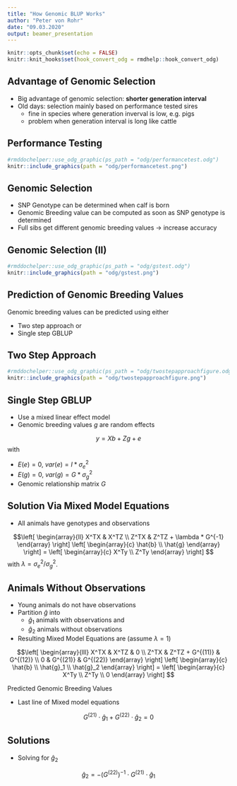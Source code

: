 ```yaml
---
title: "How Genomic BLUP Works"
author: "Peter von Rohr"
date: "09.03.2020"
output: beamer_presentation
---
```


```r
knitr::opts_chunk$set(echo = FALSE)
knitr::knit_hooks$set(hook_convert_odg = rmdhelp::hook_convert_odg)
```


## Advantage of Genomic Selection
* Big advantage of genomic selection: __shorter generation interval__
* Old days: selection mainly based on performance tested sires
    + fine in species where generation inverval is low, e.g. pigs
    + problem when generation interval is long like cattle
    
    
## Performance Testing
```r
#rmddochelper::use_odg_graphic(ps_path = "odg/performancetest.odg")
knitr::include_graphics(path = "odg/performancetest.png")
```
 

## Genomic Selection
* SNP Genotype can be determined when calf is born
* Genomic Breeding value can be computed as soon as SNP genotype is determined
* Full sibs get different genomic breeding values
$\rightarrow$ increase accuracy


## Genomic Selection (II)
```r
#rmddochelper::use_odg_graphic(ps_path = "odg/gstest.odg")
knitr::include_graphics(path = "odg/gstest.png")
```
 

## Prediction of Genomic Breeding Values
Genomic breeding values can be predicted using either

* Two step approach or 
* Single step GBLUP


## Two Step Approach

```r
#rmddochelper::use_odg_graphic(ps_path = "odg/twostepapproachfigure.odg")
knitr::include_graphics(path = "odg/twostepapproachfigure.png")
```


## Single Step GBLUP
* Use a mixed linear effect model
* Genomic breeding values $g$ are random effects

$$y = Xb + Zg + e$$
with 

* $E(e) = 0$, $var(e) = I * \sigma_e^2$
* $E(g) = 0$, $var(g) = G * \sigma_g^2$ 
* Genomic relationship matrix $G$

 
## Solution Via Mixed Model Equations
* All animals have genotypes and observations

$$\left[ 
  \begin{array}{ll}
  X^TX  &  X^TZ  \\
  Z^TX  &  Z^TZ + \lambda * G^{-1}
  \end{array}
\right]
\left[
  \begin{array}{c}
  \hat{b} \\
  \hat{g}
  \end{array}
\right]
=
\left[
  \begin{array}{c}
  X^Ty \\
  Z^Ty
  \end{array}
\right]
$$
with $\lambda = \sigma_e^2 / \sigma_g^2$.


## Animals Without Observations
* Young animals do not have observations
* Partition $\hat{g}$ into 
    + $\hat{g}_1$ animals with observations and
    + $\hat{g}_2$ animals without observations
* Resulting Mixed Model Equations are (assume $\lambda = 1$)

$$\left[ 
  \begin{array}{lll}
  X^TX  &  X^TZ             &  0 \\
  Z^TX  &  Z^TZ + G^{(11)}  &  G^{(12)} \\
  0     &  G^{(21)}         &  G^{(22)}
  \end{array}
\right]
\left[
  \begin{array}{c}
  \hat{b} \\
  \hat{g}_1  \\
  \hat{g}_2
  \end{array}
\right]
=
\left[
  \begin{array}{c}
  X^Ty \\
  Z^Ty \\
  0
  \end{array}
\right]
$$
    
   
Predicted Genomic Breeding Values

* Last line of Mixed model equations

$$ G^{(21)} \cdot \hat{g}_1 + G^{(22)} \cdot \hat{g}_2 = 0$$

## Solutions

* Solving for $\hat{g}_2$

$$\hat{g}_2 = -  (G^{(22)})^{-1} \cdot G^{(21)} \cdot \hat{g}_1$$











